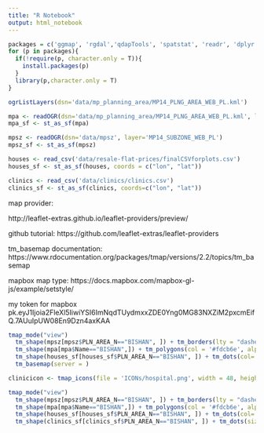 ```yaml
---
title: "R Notebook"
output: html_notebook
---
```


```r
packages = c('ggmap', 'rgdal','qdapTools', 'spatstat', 'readr', 'dplyr', 'sf', 'tmap','tmaptools','DT')
for (p in packages){
  if(!require(p, character.only = T)){
    install.packages(p)
  }
  library(p,character.only = T)
}
```


```r
ogrListLayers(dsn='data/mp_planning_area/MP14_PLNG_AREA_WEB_PL.kml')

mpa <- readOGR(dsn='data/mp_planning_area/MP14_PLNG_AREA_WEB_PL.kml', layer='MP14_PLNG_AREA_WEB_PL')
mpa_sf <- st_as_sf(mpa)

mpsz <- readOGR(dsn='data/mpsz', layer='MP14_SUBZONE_WEB_PL')
mpsz_sf <- st_as_sf(mpsz)

houses <- read_csv('data/resale-flat-prices/finalCSVforplots.csv')
houses_sf <- st_as_sf(houses, coords = c("lon", "lat"))

clinics <- read_csv('data/clinics/clinics.csv')
clinics_sf <- st_as_sf(clinics, coords=c("lon", "lat"))
```

map provider:

http://leaflet-extras.github.io/leaflet-providers/preview/

github tutorial:
https://github.com/leaflet-extras/leaflet-providers

tm_basemap documentation:
https://www.rdocumentation.org/packages/tmap/versions/2.2/topics/tm_basemap

mapbox map type:
https://docs.mapbox.com/mapbox-gl-js/example/setstyle/

my token for mapbox
pk.eyJ1Ijoia2FleXl5IiwiYSI6ImNqdTUydmxxZDE0Yng0MG83NXZiM2pxcmEifQ.7AUuIpUW08En9Dzn4axKAA


```r

tmap_mode("view")
  tm_shape(mpsz[mpsz$PLN_AREA_N=="BISHAN", ]) + tm_borders(lty = "dashed",col = '#d35400',lwd = 1) +
  tm_shape(mpa[mpa$Name=="BISHAN",]) + tm_polygons(col = '#fdcb6e', alpha = 0.3, border.col = '#2f3542', lwd = 3) +
  tm_shape(houses_sf[houses_sf$PLN_AREA_N=="BISHAN", ]) + tm_dots(col='min_dist_clinic', style='fixed', breaks = c(0, 100 ,200, 300, 400, 500, 600, 700, 800, 8200), size=0.05, palette = 'GnBu') +
  tm_basemap(server = )

```

```r
clinicicon <- tmap_icons(file = 'ICONs/hospital.png', width = 48, height = 48, keep.asp = TRUE, just = c("center", "center"), as.local = TRUE)

tmap_mode("view")
  tm_shape(mpsz[mpsz$PLN_AREA_N=="BISHAN", ]) + tm_borders(lty = "dashed",col = '#d35400',lwd = 1) +
  tm_shape(mpa[mpa$Name=="BISHAN",]) + tm_polygons(col = '#fdcb6e', alpha = 0.3, border.col = '#2f3542', lwd = 3) +
  tm_shape(houses_sf[houses_sf$PLN_AREA_N=="BISHAN", ]) + tm_dots(col='min_dist_clinic', style='fixed', breaks = c(0, 100 ,200, 300, 400, 500, 600, 700, 800, 8200), size=0.05, palette = 'GnBu') +
  tm_shape(clinics_sf[clinics_sf$PLN_AREA_N=="BISHAN", ]) + tm_dots(size = .3, alpha = .5, shape = clinicicon)
```

```r


```

```r

```

```r

```

```r

```

```r

```

```r

```

```r

```

```r

```

```r

```
